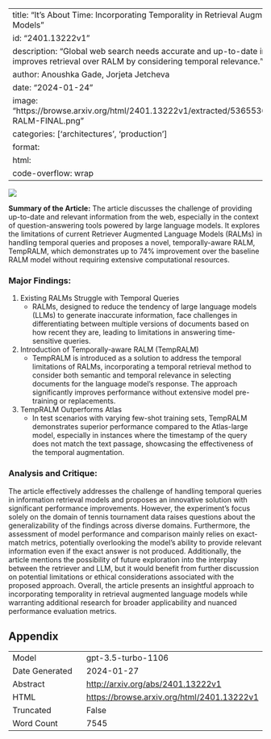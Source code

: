 
---
title: "It's About Time: Incorporating Temporality in Retrieval Augmented Language Models"
id: "2401.13222v1"
description: "Global web search needs accurate and up-to-date info. TempRALM improves retrieval over RALM by considering temporal relevance."
author: Anoushka Gade, Jorjeta Jetcheva
date: "2024-01-24"
image: "https://browse.arxiv.org/html/2401.13222v1/extracted/5365536/images/Temp-RALM-FINAL.png"
categories: ['architectures', 'production']
format:
  html:
    code-overflow: wrap
---

![](https://browse.arxiv.org/html/2401.13222v1/extracted/5365536/images/Temp-RALM-FINAL.png)

**Summary of the Article:**
The article discusses the challenge of providing up-to-date and relevant information from the web, especially in the context of question-answering tools powered by large language models. It explores the limitations of current Retriever Augmented Language Models (RALMs) in handling temporal queries and proposes a novel, temporally-aware RALM, TempRALM, which demonstrates up to 74% improvement over the baseline RALM model without requiring extensive computational resources.

### Major Findings:
1. Existing RALMs Struggle with Temporal Queries
   - RALMs, designed to reduce the tendency of large language models (LLMs) to generate inaccurate information, face challenges in differentiating between multiple versions of documents based on how recent they are, leading to limitations in answering time-sensitive queries.

2. Introduction of Temporally-aware RALM (TempRALM)
   - TempRALM is introduced as a solution to address the temporal limitations of RALMs, incorporating a temporal retrieval method to consider both semantic and temporal relevance in selecting documents for the language model's response. The approach significantly improves performance without extensive model pre-training or replacements.

3. TempRALM Outperforms Atlas
   - In test scenarios with varying few-shot training sets, TempRALM demonstrates superior performance compared to the Atlas-large model, especially in instances where the timestamp of the query does not match the text passage, showcasing the effectiveness of the temporal augmentation.

### Analysis and Critique:
The article effectively addresses the challenge of handling temporal queries in information retrieval models and proposes an innovative solution with significant performance improvements. However, the experiment's focus solely on the domain of tennis tournament data raises questions about the generalizability of the findings across diverse domains. Furthermore, the assessment of model performance and comparison mainly relies on exact-match metrics, potentially overlooking the model's ability to provide relevant information even if the exact answer is not produced. Additionally, the article mentions the possibility of future exploration into the interplay between the retriever and LLM, but it would benefit from further discussion on potential limitations or ethical considerations associated with the proposed approach. Overall, the article presents an insightful approach to incorporating temporality in retrieval augmented language models while warranting additional research for broader applicability and nuanced performance evaluation metrics.

## Appendix

|          |          |
|----------|----------|
| Model     | gpt-3.5-turbo-1106       |
| Date Generated     | 2024-01-27       |
| Abstract | [http://arxiv.org/abs/2401.13222v1](http://arxiv.org/abs/2401.13222v1)        |
| HTML     | [https://browse.arxiv.org/html/2401.13222v1](https://browse.arxiv.org/html/2401.13222v1)       |
| Truncated       | False       |
| Word Count       | 7545       |
